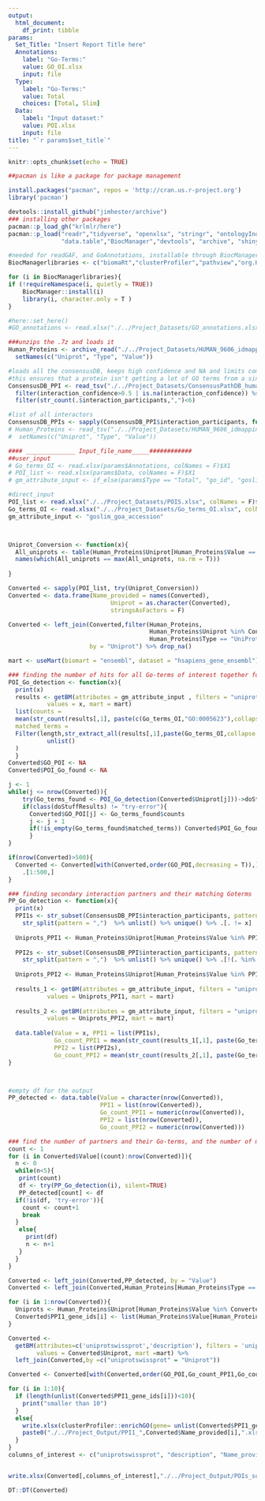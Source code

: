 ```yaml
---
output:
  html_document:
    df_print: tibble
params:
  Set_Title: "Insert Report Title here"
  Annotations:
    label: "Go-Terms:"
    value: GO_OI.xlsx
    input: file
  Type:
    label: "Go-Terms:"
    value: Total
    choices: [Total, Slim]
  Data: 
    label: "Input dataset:"
    value: POI.xlsx
    input: file
title: "`r params$set_title`"
---
```




```r
knitr::opts_chunk$set(echo = TRUE)
```
```r
##pacman is like a package for package management

install.packages("pacman", repos = 'http://cran.us.r-project.org')
library('pacman')

devtools::install_github("jimhester/archive")
### installing other packages
pacman::p_load_gh("krlmlr/here")
pacman::p_load("readr","tidyverse", "openxlsx", "stringr", "ontologyIndex", "biomaRt",
               "data.table","BiocManager","devtools", "archive", "shiny","DT")

#needed for readGAF, and GoAnnotations, installable through BiocManager
BiocManagerlibraries <- c("biomaRt","clusterProfiler","pathview","org.Hs.eg.db")

for (i in BiocManagerlibraries){
if (!requireNamespace(i, quietly = TRUE))
    BiocManager::install(i)
    library(i, character.only = T )
}
```

```r
#here::set_here()
#GO_annotations <- read.xlsx("./../Project_Datasets/GO_annotations.xlsx")

###unzips the .7z and loads it
Human_Proteins <- archive_read("./../Project_Datasets/HUMAN_9606_idmapping.7z")%>% read_tsv(col_names = FALSE) %>% 
  setNames(c("Uniprot", "Type", "Value"))

#loads all the consensusDB, keeps high confidence and NA and limits complexes to size 5
#this ensures that a protein isn't getting a lot of GO terms from a single complex
ConsensusDB_PPI <- read_tsv("./../Project_Datasets/ConsensusPathDB_human_PPI") %>% 
  filter(interaction_confidence>0.5 | is.na(interaction_confidence)) %>%
  filter(str_count(.$interaction_participants,",")<6)

#list of all interactors
ConsensusDB_PPIs <- sapply(ConsensusDB_PPI$interaction_participants, function(x) str_split(x, pattern = ","))
# Human_Proteins <- read_tsv("./../Project_Datasets/HUMAN_9606_idmapping.dat", col_names = FALSE) %>%
#  setNames(c("Uniprot", "Type", "Value"))
```

```r
#### ______________ Input_file_name_____############
##user_input
# Go_terms_OI <- read.xlsx(params$Annotations, colNames = F)$X1
# POI_list <- read.xlsx(params$Data, colNames = F)$X1
# gm_attribute_input <- if_else(params$Type == "Total", "go_id", "goslim_goa_accession")

#direct_input
POI_list <- read.xlsx("./../Project_Datasets/POIS.xlsx", colNames = F)$X1
Go_terms_OI <- read.xlsx("./../Project_Datasets/Go_terms_OI.xlsx", colNames = F)$X1
gm_attribute_input <- "goslim_goa_accession"



Uniprot_Conversion <- function(x){
  All_uniprots <- table(Human_Proteins$Uniprot[Human_Proteins$Value == x]) 
  names(which(All_uniprots == max(All_uniprots, na.rm = T)))
  
}

Converted <- sapply(POI_list, try(Uniprot_Conversion))
Converted <- data.frame(Name_provided = names(Converted), 
                             Uniprot = as.character(Converted),
                             stringsAsFactors = F)

Converted <- left_join(Converted,filter(Human_Proteins, 
                                        Human_Proteins$Uniprot %in% Converted$Uniprot &
                                        Human_Proteins$Type == "UniProtKB-ID"), 
                       by = "Uniprot") %>% drop_na()


```

```r
mart <- useMart(biomart = "ensembl", dataset = "hsapiens_gene_ensembl")

### finding the number of hits for all Go-terms of interest together for each protein in the list
POI_Go_detection <- function(x){
  print(x)
  results <- getBM(attributes = gm_attribute_input , filters = "uniprotswissprot",
           values = x, mart = mart)
  list(counts =
  mean(str_count(results[,1], paste(c(Go_terms_OI,"GO:0005623"),collapse = "|")), na.rm = T),
  matched_terms = 
  Filter(length,str_extract_all(results[,1],paste(Go_terms_OI,collapse = "|")))%>% 
           unlist()
  )
  }
Converted$GO_POI <- NA
Converted$POI_Go_found <- NA

j <- 1
while(j <= nrow(Converted)){
    try(Go_terms_found <- POI_Go_detection(Converted$Uniprot[j]))->doStuffResults
    if(class(doStuffResults) != "try-error"){
      Converted$GO_POI[j] <- Go_terms_found$counts
      j <- j + 1
      if(!is_empty(Go_terms_found$matched_terms)) Converted$POI_Go_found[j] <- Go_terms_found$matched_terms
      }
}

if(nrow(Converted)>500){
  Converted <- Converted[with(Converted,order(GO_POI,decreasing = T)),]%>%
    .[1:500,]
}

### finding secondary interaction partners and their matching Goterms
PP_Go_detection <- function(x){
  print(x)
  PPI1s <- str_subset(ConsensusDB_PPI$interaction_participants, pattern = x) %>%
    str_split(pattern = ",")  %>% unlist() %>% unique() %>% .[. != x]
  
  Uniprots_PPI1 <- Human_Proteins$Uniprot[Human_Proteins$Value %in% PPI1s]
  
  PPI2s <- str_subset(ConsensusDB_PPI$interaction_participants, pattern = paste(PPI1s,collapse="|")) %>%
    str_split(pattern = ",")  %>% unlist() %>% unique() %>% .[!(. %in% PPI1s)]
  
  Uniprots_PPI2 <- Human_Proteins$Uniprot[Human_Proteins$Value %in% PPI2s]
  
  results_1 <- getBM(attributes = gm_attribute_input, filters = "uniprotswissprot",
           values = Uniprots_PPI1, mart = mart)
  
  results_2 <- getBM(attributes = gm_attribute_input, filters = "uniprotswissprot",
           values = Uniprots_PPI2, mart = mart)
  
  data.table(Value = x, PPI1 = list(PPI1s),
             Go_count_PPI1 = mean(str_count(results_1[,1], paste(Go_terms_OI,collapse = "|")), na.rm=T),
             PPI2 = list(PPI2s), 
             Go_count_PPI2 = mean(str_count(results_2[,1], paste(Go_terms_OI,collapse = "|")), na.rm =T))
}



#empty df for the output
PP_detected <- data.table(Value = character(nrow(Converted)), 
                          PPI1 = list(nrow(Converted)), 
                          Go_count_PPI1 = numeric(nrow(Converted)),
                          PPI2 = list(nrow(Converted)), 
                          Go_count_PPI2 = numeric(nrow(Converted)))

### find the number of partners and their Go-terms, and the number of match
count <- 1
for (i in Converted$Value[(count):nrow(Converted)]){
  n <- 0
  while(n<5){
   print(count)
   df <- try(PP_Go_detection(i), silent=TRUE)
   PP_detected[count] <- df
  if(!is(df, 'try-error')){
    count <- count+1
    break
  }
   else{
     print(df)
     n <- n+1
   }
  }
}

Converted <- left_join(Converted,PP_detected, by = "Value")
Converted <- left_join(Converted,Human_Proteins[Human_Proteins$Type == "GeneID",c(1,3)],  by = 'Uniprot')

for (i in 1:nrow(Converted)){
  Uniprots <- Human_Proteins$Uniprot[Human_Proteins$Value %in% Converted$PPI1[[i]]] 
  Converted$PPI1_gene_ids[i] <- list(Human_Proteins$Value[Human_Proteins$Uniprot %in% Uniprots & Human_Proteins$Type == "GeneID"])
}

Converted <- 
  getBM(attributes=c('uniprotswissprot','description'), filters = 'uniprotswissprot',
        values = Converted$Uniprot, mart =mart) %>%
  left_join(Converted,by =c("uniprotswissprot" = "Uniprot"))

Converted <- Converted[with(Converted,order(GO_POI,Go_count_PPI1,Go_count_PPI2, decreasing = T)),]

for (i in 1:10){
  if (length(unlist(Converted$PPI1_gene_ids[i]))<10){
    print("smaller than 10")
  }
  else{
    write.xlsx(clusterProfiler::enrichGO(gene= unlist(Converted$PPI1_gene_ids[i]),OrgDb='org.Hs.eg.db',qvalueCutoff = 0.05)@result,
    paste0("./../Project_Output/PPI1_",Converted$Name_provided[i],".xlsx"))
  }
}
columns_of_interest <- c("uniprotswissprot", "description", "Name_provided", "GO_POI", "POI_Go_found", "PPI1", "Go_count_PPI1", "PPI2", "Go_count_PPI2") 


write.xlsx(Converted[,columns_of_interest],"./../Project_Output/POIs_sorted.xlsx")
```

```r
DT::DT(Converted)
```

